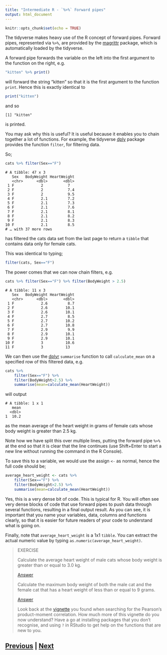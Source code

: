 ```yaml
---
title: "Intermediate R - `%>%` Forward pipes"
output: html_document
---
```


```r
knitr::opts_chunk$set(echo = TRUE)
```

The tidyverse makes heavy use of the R concept of 
forward pipes. Forward pipes, represented via `%>%`,
are provided by the 
[magrittr](https://cran.r-project.org/web/packages/magrittr/vignettes/magrittr.html)
package, which is automatically loaded by the tidyverse.

A forward pipe forwards the variable on the left into
the first argument to the function on the right, e.g.

```R
"kitten" %>% print()
```

will forward the string "kitten" so that it is the first 
argument to the function `print`. Hence this is exactly
identical to

```R
print("kitten")
```

and so

```
[1] "kitten"
```

is printed.

You may ask why this is useful? It is useful because it enables
you to chain together a lot of functions. For example, the 
tidyverse [dply](https://dplyr.tidyverse.org) package
provides the function `filter`, for filtering data.

So;

```R
cats %>% filter(Sex=="F")
```

```
# A tibble: 47 x 3
   Sex   BodyWeight HeartWeight
   <chr>      <dbl>       <dbl>
 1 F            2           7  
 2 F            2           7.4
 3 F            2           9.5
 4 F            2.1         7.2
 5 F            2.1         7.3
 6 F            2.1         7.6
 7 F            2.1         8.1
 8 F            2.1         8.2
 9 F            2.1         8.3
10 F            2.1         8.5
# … with 37 more rows
```

has filtered the cats data set from the last page to return
a `tibble` that contains data only for female cats.

This was identical to typing;

```R
filter(cats, Sex=="F")
```

The power comes that we can now chain filters, e.g.

```R
cats %>% filter(Sex=="F") %>% filter(BodyWeight > 2.5)
```

```
# A tibble: 11 x 3
   Sex   BodyWeight HeartWeight
   <chr>      <dbl>       <dbl>
 1 F            2.6         8.7
 2 F            2.6        10.1
 3 F            2.6        10.1
 4 F            2.7         8.5
 5 F            2.7        10.2
 6 F            2.7        10.8
 7 F            2.9         9.9
 8 F            2.9        10.1
 9 F            2.9        10.1
10 F            3          10.6
11 F            3          13  
```

We can then use the [dplyr](https://dplyr.tidyverse.org) 
`summarise` function to call `calculate_mean` on a specified
row of this filtered data, e.g.

```R
cats %>% 
    filter(Sex=="F") %>% 
    filter(BodyWeight>2.5) %>% 
    summarise(mean=calculate_mean(HeartWeight))
```

will output

```
# A tibble: 1 x 1
   mean
  <dbl>
1  10.2
```

as the mean average of the heart weight in grams of female cats whose
body weight is greater than 2.5 kg.

Note how we have split this over multiple lines, putting
the forward pipe `%>%` at the end so that it is clear that the line continues
(use Shift+Enter to start a new line without running the command in the
R Console).

To save this to a variable, we would use the assign `<-` as normal, 
hence the full code should be;

```R
average_heart_weight <- cats %>%
    filter(Sex=="F") %>%
    filter(BodyWeight>2.5) %>%
    summarise(mean=calculate_mean(HeartWeight))
```

Yes, this is a very dense bit of code. This is typical for R. You will 
often see very dense blocks of code that use forward pipes to push
data through several functions, resulting in a final output result.
As you can see, it is important that you name your variables, data,
columns and functions clearly, so that it is easier for future 
readers of your code to understand what is going on. 

Finally, note that `average_heart_weight` is a 1x1 `tibble`. You can extract
the actual numeric value by typing `as.numeric(average_heart_weight)`.

> EXERCISE
>
> Calculate the average heart weight of male cats whose
> body weight is greater than or equal to 3.0 kg.
>
> [Answer](magrittr_answer01.html)
>
> Calculate the maximum body weight of both the male cat
> and the female cat that has a heart weight of less than
> or equal to 9 grams.
>
> [Answer](magrittr_answer02.html)
>
> Look back at the [vignette](https://cran.r-project.org/web/packages/broom/vignettes/broom_and_dplyr.html)
> you found when searching for the Pearson's product-moment correlation.
> How much more of this vignette do you now understand? 
> Have a go at installing packages that you don't recognise, and 
> using `?` in RStudio to get help on the functions that are new to you.

## [Previous](tidyverse.html) | [Next](summary.html)
